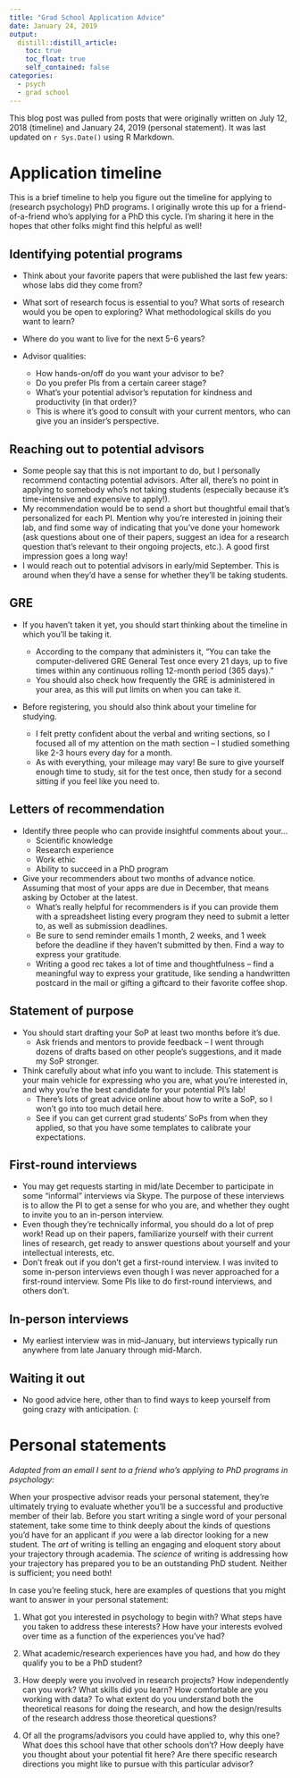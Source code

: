```yaml
---
title: "Grad School Application Advice"
date: January 24, 2019
output:
  distill::distill_article:
    toc: true
    toc_float: true
    self_contained: false
categories:
  - psych
  - grad school
---
```


This blog post was pulled from posts that were originally written on July 12, 2018 (timeline) and January 24, 2019 (personal statement). It was last updated on `r Sys.Date()` using R Markdown.

# Application timeline

This is a brief timeline to help you figure out the timeline for applying to (research psychology) PhD programs. I originally wrote this up for a friend-of-a-friend who's applying for a PhD this cycle. I'm sharing it here in the hopes that other folks might find this helpful as well!

## Identifying potential programs

-   Think about your favorite papers that were published the last few years: whose labs did they come from?

-   What sort of research focus is essential to you? What sorts of research would you be open to exploring? What methodological skills do you want to learn?

-   Where do you want to live for the next 5-6 years?

-   Advisor qualities:

    -   How hands-on/off do you want your advisor to be?
    -   Do you prefer PIs from a certain career stage?
    -   What's your potential advisor's reputation for kindness and productivity (in that order)?
    -   This is where it's good to consult with your current mentors, who can give you an insider's perspective.

## Reaching out to potential advisors

-   Some people say that this is not important to do, but I personally recommend contacting potential advisors. After all, there's no point in applying to somebody who's not taking students (especially because it's time-intensive and expensive to apply!).
-   My recommendation would be to send a short but thoughtful email that's personalized for each PI. Mention why you're interested in joining their lab, and find some way of indicating that you've done your homework (ask questions about one of their papers, suggest an idea for a research question that's relevant to their ongoing projects, etc.). A good first impression goes a long way!
-   I would reach out to potential advisors in early/mid September. This is around when they'd have a sense for whether they'll be taking students.

## GRE

-   If you haven't taken it yet, you should start thinking about the timeline in which you'll be taking it.

    -   According to the company that administers it, "You can take the computer-delivered GRE General Test once every 21 days, up to five times within any continuous rolling 12-month period (365 days)."
    -   You should also check how frequently the GRE is administered in your area, as this will put limits on when you can take it.
- Before registering, you should also think about your timeline for studying.
    -   I felt pretty confident about the verbal and writing sections, so I focused all of my attention on the math section -- I studied something like 2-3 hours every day for a month.
    -   As with everything, your mileage may vary! Be sure to give yourself enough time to study, sit for the test once, then study for a second sitting if you feel like you need to.

## Letters of recommendation

- Identify three people who can provide insightful comments about your...
    - Scientific knowledge
    - Research experience
    - Work ethic
    - Ability to succeed in a PhD program
- Give your recommenders about two months of advance notice. Assuming that most of your apps are due in December, that means asking by October at the latest.
    - What's really helpful for recommenders is if you can provide them with a spreadsheet listing every program they need to submit a letter to, as well as submission deadlines.
    - Be sure to send reminder emails 1 month, 2 weeks, and 1 week before the deadline if they haven't submitted by then.
    Find a way to express your gratitude.
    - Writing a good rec takes a lot of time and thoughtfulness – find a meaningful way to express your gratitude, like sending a handwritten postcard in the mail or gifting a giftcard to their favorite coffee shop.

## Statement of purpose
- You should start drafting your SoP at least two months before it's due.
    - Ask friends and mentors to provide feedback – I went through dozens of drafts based on other people's suggestions, and it made my SoP stronger.
- Think carefully about what info you want to include. This statement is your main vehicle for expressing who you are, what you're interested in, and why you're the best candidate for your potential PI's lab!
    - There's lots of great advice online about how to write a SoP, so I won't go into too much detail here.
    - See if you can get current grad students' SoPs from when they applied, so that you have some templates to calibrate your expectations.

## First-round interviews

- You may get requests starting in mid/late December to participate in some "informal" interviews via Skype. The purpose of these interviews is to allow the PI to get a sense for who you are, and whether they ought to invite you to an in-person interview.
- Even though they're technically informal, you should do a lot of prep work! Read up on their papers, familiarize yourself with their current lines of research, get ready to answer questions about yourself and your intellectual interests, etc.
- Don't freak out if you don't get a first-round interview. I was invited to some in-person interviews even though I was never approached for a first-round interview. Some PIs like to do first-round interviews, and others don't.

## In-person interviews
- My earliest interview was in mid-January, but interviews typically run anywhere from late January through mid-March.

## Waiting it out
- No good advice here, other than to find ways to keep yourself from going crazy with anticipation. (:


# Personal statements

*Adapted from an email I sent to a friend who's applying to PhD programs in psychology:*

When your prospective advisor reads your personal statement, they're ultimately trying to evaluate whether you'll be a successful and productive member of their lab. Before you start writing a single word of your personal statement, take some time to think deeply about the kinds of questions you'd have for an applicant if *you* were a lab director looking for a new student. The *art* of writing is telling an engaging and eloquent story about your trajectory through academia. The *science* of writing is addressing how your trajectory has prepared you to be an outstanding PhD student. Neither is sufficient; you need both!

In case you're feeling stuck, here are examples of questions that you might want to answer in your personal statement:

1.  What got you interested in psychology to begin with? What steps have you taken to address these interests? How have your interests evolved over time as a function of the experiences you've had?

2.  What academic/research experiences have you had, and how do they qualify you to be a PhD student?

3.  How deeply were you involved in research projects? How independently can you work? What skills did you learn? How comfortable are you working with data? To what extent do you understand both the theoretical reasons for doing the research, and how the design/results of the research address those theoretical questions?

4.  Of all the programs/advisors you could have applied to, why this one? What does this school have that other schools don't? How deeply have you thought about your potential fit here? Are there specific research directions you might like to pursue with this particular advisor?
